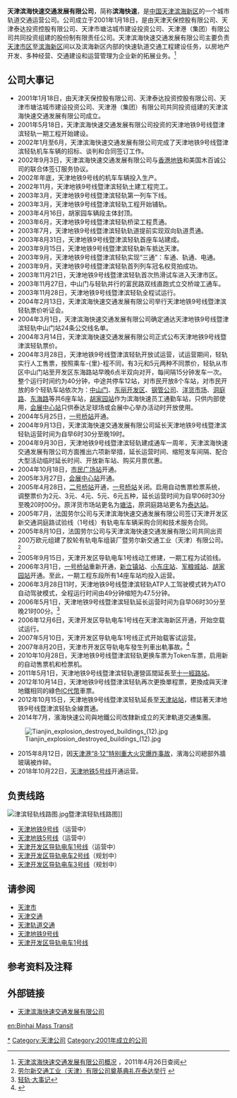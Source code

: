 {{noteTA 
|G1 =Transport}}
{{Infobox Company 
|company_name=天津滨海快速交通发展有限公司
|company_name_en=Tianjin Binhai Mass Transit Development Co.,Ltd. 
|company_logo=[[File:TianjinBMTlogo.png|200px]]
|company_type=城市轨道交通运营公司
|abbreviated_name=滨海快速
|foundation=2001年1月18日
|area_served=[[中国|中国]][[天津|天津]][[滨海新区|滨海新区]]
|location={{PRC}}[[天津市|天津市]][[滨海新区|滨海新区]][[天津经济技术开发区|经济技术开发区]]第七大街99号
|telephone_no=
|key_people=
|services=城市轨道交通
|capital=
|major_shareholder=[[天津軌道交通集團|天津軌道交通集團]]
|homepage=[http://www.ctbmt.cn/ 天津滨海快速交通发展有限公司]
}}

'''天津滨海快速交通发展有限公司'''，简称'''滨海快速'''，是[[中国|中国]][[天津|天津]][[滨海新区|滨海新区]]的一个城市轨道交通运营公司。公司成立于2001年1月18日，是由天津天保控股有限公司、天津泰达投资控股有限公司、天津市塘沽城市建设投资公司、天津港（集团）有限公司共同投资组建的股份制有限责任公司。天津滨海快速交通发展有限公司主要负责[[天津市区|天津市区]]至[[滨海新区|滨海新区]]间以及滨海新区内部的快速轨道交通工程建设任务，以房地产开发、多种经营、交通建设和运营管理为企业新的拓展业务。<ref>[http://www.ctbmt.cn/html/News/NewsView.aspx?ArticleID=96 天津滨海快速交通发展有限公司概况] {{webarchive|url=https://web.archive.org/web/20110901235229/http://www.ctbmt.cn/html/News/NewsView.aspx?ArticleID=96 |date=2011-09-01 }}，2011年4月26日查阅</ref>

== 公司大事记 ==
{{Multiple image
 | align     = right
 | direction = vertical
 | width     = 200
 | image1    = Dispatch Centre of Tianjin-Binhaixinqu Light Rail.jpg
 | caption1  = 天津滨海快速交通发展有限公司总部大楼
 | image2    = Binhai Mass Transit.jpg
 | caption2  = [[天津地铁9号线|天津地铁9号线]][[塘沽站|塘沽站]]
 | image3    = New Tram in Tianjin.jpg
 | caption3  = [[天津开发区导轨电车1号线|天津开发区导轨电车1号线]]
}}
*2001年1月18日，由天津天保控股有限公司、天津泰达投资控股有限公司、天津市塘沽城市建设投资公司、天津港（集团）有限公司共同投资组建的天津滨海快速交通发展有限公司成立。
*2001年5月18日，天津滨海快速交通发展有限公司投资的天津地铁9号线暨津滨轻轨一期工程开始建设。
*2002年1月至6月，天津滨海快速交通发展有限公司完成了天津地铁9号线暨津滨轻轨机车车辆的招标、谈判和合同签订工作。
*2002年9月3日，天津滨海快速交通发展有限公司与[[香港地铁|香港地铁]]和美国木百诚公司的联合体签订服务协议。
*2002年年底，天津地铁9号线的机车车辆投入生产。
*2002年11月，天津地铁9号线暨津滨轻轨土建工程完工。
*2003年3月，天津地铁9号线暨津滨轻轨第一列车下线。
*2003年3月，天津地铁9号线暨津滨轻轨工程开始铺轨。
*2003年4月16日，胡家园车辆段主体封顶。
*2003年6月，天津地铁9号线暨津滨轻轨桥梁工程贯通。
*2003年7月，天津地铁9号线暨津滨轻轨轨道提前实现双向轨道贯通。
*2003年8月31日，天津地铁9号线暨津滨轻轨首座车站建成。
*2003年9月15日，天津地铁9号线暨津滨轻轨新车抵达天津。
*2003年9月，天津地铁9号线暨津滨轻轨实现“三通”：车通、轨通、电通。
*2003年9月，天津地铁9号线暨津滨轻轨首列列车冠名权竞拍成功。
*2003年11月21日，天津地铁9号线暨津滨轻轨首次热滑试车进入天津市区。
*2003年11月27日，中山门与轻轨并行的富民路双线直跑式立交桥竣工通车。
*2003年11月28日，天津地铁9号线暨津滨轻轨全程试运行。
*2004年2月13日，天津滨海快速交通发展有限公司举行天津地铁9号线暨津滨轻轨票价听证会。
*2004年3月1日，天津滨海快速交通发展有限公司确定通达天津地铁9号线暨津滨轻轨中山门站24条公交线名单。
*2004年3月14日，天津滨海快速交通发展有限公司正式公布天津地铁9号线暨津滨轻轨票价。
*2004年3月28日，天津地铁9号线暨津滨轻轨开放试运营，试运营期间，轻轨实行人工售票，按照乘车-{里}-程不同，有3元和5元两种不同票价，轻轨从市区中山门站至开发区东海路站早晚6点半双向对开，每间隔15分钟发车一次。整个运行时间约为40分钟，中途共停车12站，对市民开放8个车站，对市民开放的8个轻轨车站依次为：[[中山门站|中山门]]、[[东丽开发区站|东丽开发区]]、[[钢管公司站|钢管公司]]、[[洋货市场站|洋货市场]]、[[洞庭路站|洞庭路]]、[[东海路站|东海路]]等共6座车站，[[胡家园站|胡家园站]]作为滨海快速员工通勤车站，只供内部使用，[[会展中心站_(天津地铁)|会展中心站]]只供泰达足球场或会展中心举办活动时开放使用。
* 2004年5月25日，[[一号桥站|一号桥站]]开通。
* 2004年9月13日，天津滨海快速交通发展有限公司延长天津地铁9号线暨津滨轻轨运营时间为自早6时30分至晚19时。
* 2004年9月30日，天津地铁9号线暨津滨轻轨建成通车一周年，天津滨海快速交通发展有限公司方面推出六项新举措，延长运营时间、缩短发车间隔、配合大型活动临时延长时间、开放新车站、购买月票优惠。
* 2004年10月18日，[[市民广场站|市民广场站]]开通。
* 2005年3月27日，[[会展中心站_(天津地铁)|会展中心站]]开通。
* 2005年4月28日，[[二号桥站|二号桥站]]开通，[[一号桥站|一号桥站]]关闭。启用自动售票检票系统，调整票价为2元、3元、4元、5元、6元五种，延长运营时间为自早06时30分至晚20时00分。原洋货市场站更名为[[塘沽站_(天津地铁)|塘沽]]，原洞庭路站更名为[[泰达站|泰达站]]。
* 2005年7月，法国劳尔公司与天津滨海快速交通发展有限公司签订天津开发区新交通洞庭路试验线（1号线）有轨电车车辆采购合同和技术服务合同。
* 2005年8月10日，法国劳尔公司与天津滨海快速交通发展有限公司共同出资200万欧元组建了胶轮有轨电车组装厂暨劳尔新交通工业（天津）有限公司。<ref>[http://www.teda.gov.cn/cms/c1data/infocontent/TDXWKD62/2006.05.26_221787358/index.html 劳尔新交通工业（天津）有限公司奠基典礼在泰达举行] {{webarchive|url=https://web.archive.org/web/20101008053336/http://www.teda.gov.cn/cms/c1data/infocontent/TDXWKD62/2006.05.26_221787358/index.html |date=2010-10-08 }}</ref>
* 2005年9月15日，天津开发区导轨电车1号线动工修建，一期工程为试验线。
* 2006年3月1日，[[一号桥站|一号桥站]]重新开通，[[新立镇站|新立镇站]]、[[小东庄站|小东庄站]]、[[军粮城站_(地铁)|军粮城站]]、[[胡家园站|胡家园站]]开通。至此，一期工程东段所有14座车站均投入运营。
* 2006年3月28日11时，天津地铁9号线暨津滨轻轨ATP人工驾驶模式转为ATO自动驾驶模式，全程运行时间由49分钟缩短为47.5分钟。
* 2006年5月1日，天津地铁9号线暨津滨轻轨延长运营时间为自早06时30分至晚21时00分。<ref>[http://past.tianjindaily.com.cn/docroot/200412/22/kb02/22102803.htm 轻轨·大事记]{{dead link|date=2018年1月 |bot=InternetArchiveBot |fix-attempted=yes }}</ref>
* 2006年12月6日，天津开发区导轨电车1号线在天津滨海新区开通，开始空载试运行。
* 2007年5月10日，天津开发区导轨电车1号线正式开始载客试运营。
* 2007年8月20日，天津市开发区导轨电车發生列車出軌事故。<ref>{{Cite web |url=http://news.qq.com/a/20070820/002969.htm |title=国内首条现代导轨电车出轨 |access-date=2011-04-27 |archive-date=2011-07-18 |archive-url=https://web.archive.org/web/20110718165209/http://news.qq.com/a/20070820/002969.htm |dead-url=no }}</ref>
* 2010年10月28日，天津地铁9号线暨津滨轻轨更换车票为Token车票，启用新的自动售票机和检票机。
* 2011年5月1日，天津地铁9号线暨津滨轻轨運營區間延長至[[十一經路站|十一經路站]]。
* 2012年10月14日，天津地铁9号线暨津滨轻轨再次更換單程票，更換成與天津地鐵相同的綠色[[IC代幣|IC代幣]]車票。
* 2012年10月15日，天津地铁9号线暨津滨轻轨延長至[[天津站站|天津站站]]，標誌著天津地铁9号线暨津滨轻轨全線貫通。
* 2014年7月，濱海快速公司與地鐵公司改隸新成立的天津軌道交通集團。
[[File:Tianjin_explosion_destroyed_buildings_(12).jpg|thumb]]
* 2015年8月12日，因[[天津港“8·12”特别重大火灾爆炸事故|天津港“8·12”特别重大火灾爆炸事故]]，濱海公司總部外牆玻璃被炸碎。
* 2018年10月22日，[[天津地铁5号线|天津地铁5号线]]开通运营。

== 负责线路 ==
[[File:津滨轻轨线路图.jpg|thumb]]暨津滨轻轨线路图]]
*[[天津地铁9号线|天津地铁9号线]]（运营中）
*[[天津地铁5号线|天津地铁5号线]]（运营中）
*[[天津开发区导轨电车1号线|天津开发区导轨电车1号线]]（运营中）
*[[天津开发区导轨电车2号线|天津开发区导轨电车2号线]]（规划中）
*[[天津开发区导轨电车3号线|天津开发区导轨电车3号线]]（规划中）

== 请参阅 ==
* [[天津市|天津市]]
* [[天津交通|天津交通]]
* [[天津轨道交通|天津轨道交通]]
* [[天津地铁9号线|天津地铁9号线]]
* [[天津开发区导轨电车1号线|天津开发区导轨电车1号线]]

== 参考资料及注释 ==
{{Reflist}}

== 外部链接 ==
* [https://web.archive.org/web/20100129201422/http://www.ctbmt.cn/ 天津滨海快速交通发展有限公司]
{{commonscat|Binhai Mass Transit}}

{{天津地铁五号线车站}}
{{天津地铁9号线车站}}
{{天津开发区导轨电车一号线}}
{{天津轨道交通线路}}
{{天津轨道交通车站列表}}

[[Category:滨海快速|*]]
[[Category:天津公司|Category:天津公司]]
[[Category:2001年成立的公司|Category:2001年成立的公司]]

[[en:Binhai_Mass_Transit|en:Binhai Mass Transit]]